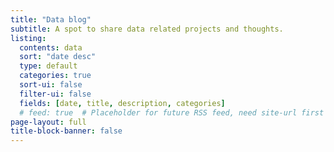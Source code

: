 ```yaml
---
title: "Data blog"
subtitle: A spot to share data related projects and thoughts.
listing:
  contents: data
  sort: "date desc"
  type: default
  categories: true
  sort-ui: false
  filter-ui: false
  fields: [date, title, description, categories]
  # feed: true  # Placeholder for future RSS feed, need site-url first
page-layout: full
title-block-banner: false
---
```

